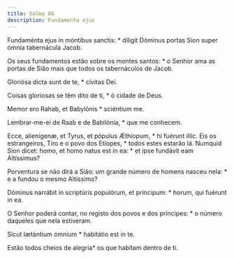 ```yaml
---
title: Salmo 86
description: Fundamenta ejus
---
```


<div class="side-by-side not-content">

Fundaménta ejus in móntibus sanctis: * díligit Dóminus portas Sion super
    ómnia tabernácula Jacob.

Os seus fundamentos estão sobre os montes santos: * o Senhor ama as portas
    de Sião mais que todos os tabernáculos de Jacob.

Gloriósa dicta sunt de te, * cívitas Dei.

Coisas gloriosas se têm dito de ti, * ó cidade de Deus.

Memor ero Rahab, et Babylónis * sciéntium me.

Lembrar-me-ei de Raab e de Babilónia, * que me conhecem.

Ecce, alienígenæ, et Tyrus, et pópulus Æthíopum, * hi fuérunt illic.
  Eis os estrangeiros, Tiro e o povo dos Etíopes, * todos estes estarão lá.
  Numquid Sion dicet: homo, et homo natus est in ea: * et ipse fundávit eam
    Altíssimus?

Porventura se não dirá a Sião: um grande número de homens nasceu nela: * e a
    fundou o mesmo Altíssimo?

Dóminus narrábit in scriptúris populórum, et príncipum: * horum, qui fuérunt
    in ea.

O Senhor poderá contar, no registo dos povos e dos príncipes: * o número
    daqueles que nela estiveram.

Sicut lætántium ómnium * habitátio est in te.

Estão todos cheios de alegria* os que habitam dentro de ti.

</div>
